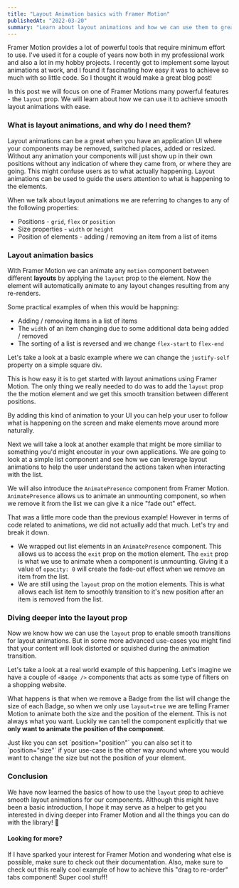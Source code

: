 ```yaml
---
title: "Layout Animation basics with Framer Motion"
publishedAt: "2022-03-20"
summary: "Learn about layout animations and how we can use them to great advantages"
---
```


Framer Motion provides a lot of powerful tools that require minimum effort to use. I've used it for a couple of years now both in my professional work and also a lot in my hobby projects. I recently got to implement some layout animations at work, and I found it fascinating how easy it was to achieve so much with so little code. So I thought it would make a great blog post!

In this post we will focus on one of Framer Motions many powerful features - the `layout` prop. We will learn about how we can use it to achieve smooth layout animations with ease.

### What is layout animations, and why do I need them?

Layout animations can be a great when you have an application UI where your components may be removed, switched places, added or resized. Without any animation your components will just show up in their own positions without any indication of where they came from, or where they are going. This might confuse users as to what actually happening. Layout animations can be used to guide the users attention to what is happening to the elements.

When we talk about layout animations we are referring to changes to any of the following properties:

- Positions - `grid`, `flex` or `position`
- Size properties - `width` or `height`
- Position of elements - adding / removing an item from a list of items

### Layout animation basics

With Framer Motion we can animate any `motion` component between different <b>layouts</b> by applying the `layout` prop to the element. Now the element will automatically animate to any layout changes resulting from any re-renders.

Some practical examples of when this would be happning:

- Adding / removing items in a list of items
- The `width` of an item changing due to some additional data being added / removed
- The sorting of a list is reversed and we change `flex-start` to `flex-end`

Let's take a look at a basic example where we can change the `justify-self` property on a simple square div.

<PositionWidget />

This is how easy it is to get started with layout animations using Framer Motion. The only thing we really needed to do was to add the `layout` prop the the motion element and we get this smooth transition between different positions.

By adding this kind of animation to your UI you can help your user to follow what is happening on the screen and make elements move around more naturally.

Next we will take a look at another example that might be more similiar to something you'd might encouter in your own applications. We are going to look at a simple list component and see how we can leverage layout animations to help the user understand the actions taken when interacting with the list.

We will also introduce the `AnimatePresence` component from Framer Motion. `AnimatePresence` allows us to animate an unmounting component, so when we remove it from the list we can give it a nice "fade out" effect.

<SimpleListWidget />

That was a little more code than the previous example! However in terms of code related to animations, we did not actually add that much. Let's try and break it down.

- We wrapped out list elements in an `AnimatePresence` component. This allows us to access the `exit` prop on the motion element. The `exit` prop is what we use to animate when a component is unmounting. Giving it a value of `opacity: 0` will create the fade-out effect when we remove an item from the list.
- We are still using the `layout` prop on the motion elements. This is what allows each list item to smoothly transition to it's new position after an item is removed from the list.

### Diving deeper into the layout prop

Now we know how we can use the `layout` prop to enable smooth transitions for layout animations. But in some more advanced use-cases you might find that your content will look distorted or squished during the animation transition.

Let's take a look at a real world example of this happening. Let's imagine we have a couple of `<Badge />` components that acts as some type of filters on a shopping website.

<BadgeWidget />

What happens is that when we remove a Badge from the list will change the size of each Badge, so when we only use `layout=true` we are telling Framer Motion to animate both the size and the position of the element. This is not always what you want. Luckily we can tell the component explicitly that we **only want to animate the position of the component**.

<Aside>
  Just like you can set `position="position"` you can also set it to
  `position="size"` if your use-case is the other way around where you would
  want to change the size but not the position of your element.
</Aside>

### Conclusion

We have now learned the basics of how to use the `layout` prop to achieve smooth layout animations for our components. Although this might have been a basic introduction, I hope it may serve as a helper to get you interested in diving deeper into Framer Motion and all the things you can do with the library! 🎉

#### Looking for more?

If I have sparked your interest for Framer Motion and wondering what else is possible, make sure to check out <Link href="https://www.framer.com/docs/introduction/">their documentation.</Link> Also, make sure to check out this really cool example of how to achieve <Link href="https://codesandbox.io/s/framer-motion-5-drag-to-reorder-tabs-zd2q7?from-embed">this "drag to re-order" tabs component!</Link> Super cool stuff!
